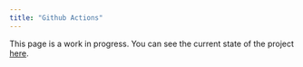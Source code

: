 ```yaml
---
title: "Github Actions"
---
```


This page is a work in progress. You can see the current state of the project [here](https://github.com/yellow-sunflower/python-packaging-essentials).
